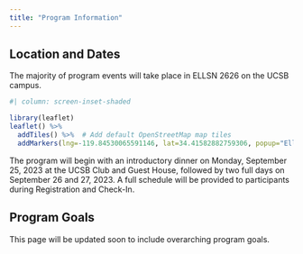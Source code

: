 ```yaml
---
title: "Program Information"
---
```


## Location and Dates

The majority of program events will take place in ELLSN 2626 on the UCSB campus.

```r
#| column: screen-inset-shaded

library(leaflet)
leaflet() %>%
  addTiles() %>%  # Add default OpenStreetMap map tiles
  addMarkers(lng=-119.84530065591146, lat=34.41582882759306, popup="Ellison Hall (UCSB)")
```

The program will begin with an introductory dinner on Monday, September 25, 2023 at the UCSB Club and Guest House, followed by two full days on September 26 and 27, 2023. A full schedule will be provided to participants during Registration and Check-In.


## Program Goals

This page will be updated soon to include overarching program goals.